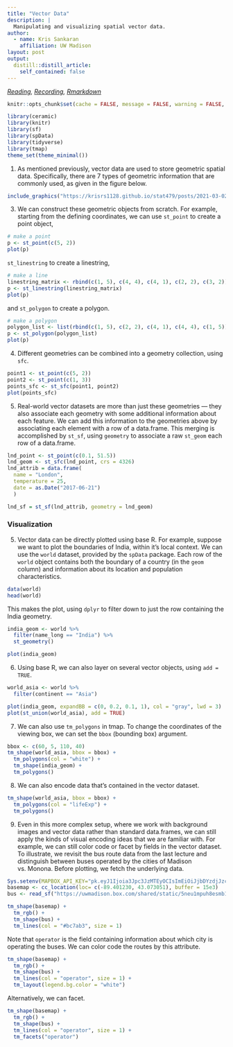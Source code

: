 ```yaml
---
title: "Vector Data"
description: |
  Manipulating and visualizing spatial vector data.
author:
  - name: Kris Sankaran
    affiliation: UW Madison
layout: post
output:
  distill::distill_article:
    self_contained: false
---
```


_[Reading](https://geocompr.robinlovelace.net/spatial-class.html), [Recording](https://mediaspace.wisc.edu/media/Week%207%20%5B2%5D%20Vector%20Data/1_l2altv6y), [Rmarkdown](https://github.com/krisrs1128/stat436_s24/blob/main/notes/2024-12-27-week07-02.Rmd)_

```r
knitr::opts_chunk$set(cache = FALSE, message = FALSE, warning = FALSE, echo = TRUE, eval = TRUE)
```

```r
library(ceramic)
library(knitr)
library(sf)
library(spData)
library(tidyverse)
library(tmap)
theme_set(theme_minimal())
```

1. As mentioned previously, vector data are used to store geometric spatial
data. Specifically, there are 7 types of geometric information that are commonly
used, as given in the figure below.

```r
include_graphics("https://krisrs1128.github.io/stat479/posts/2021-03-02-week7-2/sf-classes.png")
```

3. We can construct these geometric objects from scratch. For example, starting
from the defining coordinates, we can use `st_point` to create a point object,

```r
# make a point
p <- st_point(c(5, 2))
plot(p)
```

`st_linestring` to create a linestring, 

```r
# make a line
linestring_matrix <- rbind(c(1, 5), c(4, 4), c(4, 1), c(2, 2), c(3, 2))
p <- st_linestring(linestring_matrix)
plot(p)
```

and `st_polygon` to create a polygon.

```r
# make a polygon
polygon_list <- list(rbind(c(1, 5), c(2, 2), c(4, 1), c(4, 4), c(1, 5)))
p <- st_polygon(polygon_list)
plot(p)
```

4. Different geometries can be combined into a geometry collection, using `sfc`.

```r
point1 <- st_point(c(5, 2))
point2 <- st_point(c(1, 3))
points_sfc <- st_sfc(point1, point2)
plot(points_sfc)
```

5. Real-world vector datasets are more than just these geometries — they also
associate each geometry with some additional information about each feature. We
can add this information to the geometries above by associating each element
with a row of a data.frame. This merging is accomplished by `st_sf`, using
`geometry` to associate a raw `st_geom` each row of a data.frame.

```r
lnd_point <- st_point(c(0.1, 51.5))                
lnd_geom <- st_sfc(lnd_point, crs = 4326)         
lnd_attrib = data.frame(                        
  name = "London",
  temperature = 25,
  date = as.Date("2017-06-21")
  )

lnd_sf = st_sf(lnd_attrib, geometry = lnd_geom)
```

### Visualization

5. Vector data can be directly plotted using base R. For example, suppose we
want to plot the boundaries of India, within it's local context. We can use the
`world` dataset, provided by the `spData` package. Each row of the `world`
object contains both the boundary of a country (in the `geom` column) and
information about its location and population characteristics.

```r
data(world)
head(world)
```

This makes the plot, using `dplyr` to filter down to just the row containing the
India geometry.

```r
india_geom <- world %>%
  filter(name_long == "India") %>%
  st_geometry()

plot(india_geom)
```

6. Using base R, we can also layer on several vector objects, using `add = TRUE`.

```r
world_asia <- world %>%
  filter(continent == "Asia")

plot(india_geom, expandBB = c(0, 0.2, 0.1, 1), col = "gray", lwd = 3)
plot(st_union(world_asia), add = TRUE)
```

7. We can also use `tm_polygons` in tmap. To change the coordinates of the
viewing box, we can set the `bbox` (bounding box) argument.

```r
bbox <- c(60, 5, 110, 40)
tm_shape(world_asia, bbox = bbox) +
  tm_polygons(col = "white") +
  tm_shape(india_geom) +
  tm_polygons()
```

8. We can also encode data that's contained in the vector dataset.

```r
tm_shape(world_asia, bbox = bbox) +
  tm_polygons(col = "lifeExp") +
  tm_polygons()
```

9. Even in this more complex setup, where we work with background images and
vector data rather than standard data.frames, we can still apply the kinds of
visual encoding ideas that we are familiar with. For example, we can still color
code or facet by fields in the vector dataset. To illustrate, we revisit the bus
route data from the last lecture and distinguish between buses operated by the
cities of Madison vs. Monona. Before plotting, we fetch the underlying data.

```r
Sys.setenv(MAPBOX_API_KEY="pk.eyJ1Ijoia3Jpc3JzMTEyOCIsImEiOiJjbDYzdjJzczQya3JzM2Jtb2E0NWU1a3B3In0.Mk4-pmKi_klg3EKfTw-JbQ")
basemap <- cc_location(loc= c(-89.401230, 43.073051), buffer = 15e3)
bus <- read_sf("https://uwmadison.box.com/shared/static/5neu1mpuh8esmb1q3j9celu73jy1rj2i.geojson")

tm_shape(basemap) +
  tm_rgb() +
  tm_shape(bus) +
  tm_lines(col = "#bc7ab3", size = 1)
```

Note that `operator` is the field containing information about which city is
operating the buses. We can color code the routes by this attribute.

```r
tm_shape(basemap) +
  tm_rgb() +
  tm_shape(bus) +
  tm_lines(col = "operator", size = 1) +
  tm_layout(legend.bg.color = "white")
```

Alternatively, we can facet.

```r
tm_shape(basemap) +
  tm_rgb() +
  tm_shape(bus) +
  tm_lines(col = "operator", size = 1) +
  tm_facets("operator")
```
